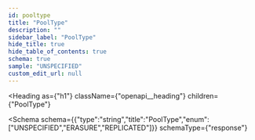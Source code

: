```yaml
---
id: pooltype
title: "PoolType"
description: ""
sidebar_label: "PoolType"
hide_title: true
hide_table_of_contents: true
schema: true
sample: "UNSPECIFIED"
custom_edit_url: null
---
```



<Heading
  as={"h1"}
  className={"openapi__heading"}
  children={"PoolType"}
>
</Heading>





<Schema
  schema={{"type":"string","title":"PoolType","enum":["UNSPECIFIED","ERASURE","REPLICATED"]}}
  schemaType={"response"}
>
  
</Schema>
            